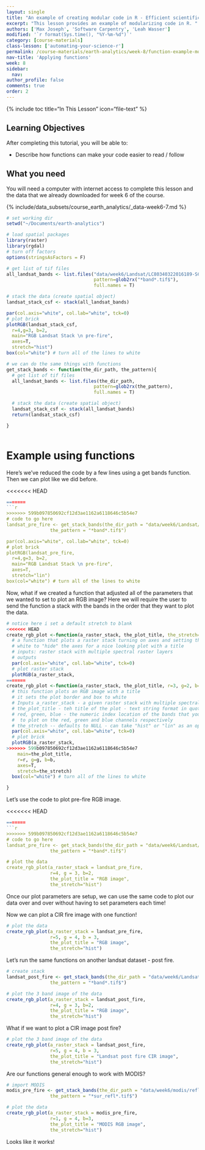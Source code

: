 ```yaml
---
layout: single
title: "An example of creating modular code in R - Efficient scientific programming"
excerpt: "This lesson provides an example of modularizing code in R. "
authors: ['Max Joseph', 'Software Carpentry', 'Leah Wasser']
modified: '`r format(Sys.time(), "%Y-%m-%d")`'
category: [course-materials]
class-lesson: ['automating-your-science-r']
permalink: /course-materials/earth-analytics/week-8/function-example-modular-code-r/
nav-title: 'Applying functions'
week: 8
sidebar:
  nav:
author_profile: false
comments: true
order: 2
---
```



{% include toc title="In This Lesson" icon="file-text" %}

<div class='notice--success' markdown="1">

## <i class="fa fa-graduation-cap" aria-hidden="true"></i> Learning Objectives

After completing this tutorial, you will be able to:

* Describe how functions can make your code easier to read / follow

## <i class="fa fa-check-square-o fa-2" aria-hidden="true"></i> What you need

You will need a computer with internet access to complete this lesson and the
data that we already downloaded for week 6 of the course.

{% include/data_subsets/course_earth_analytics/_data-week6-7.md %}
</div>


```r

# set working dir
setwd("~/Documents/earth-analytics")

# load spatial packages
library(raster)
library(rgdal)
# turn off factors
options(stringsAsFactors = F)
```


```r
# get list of tif files
all_landsat_bands <- list.files("data/week6/Landsat/LC80340322016189-SC20170128091153/crop",
                                pattern=glob2rx("*band*.tif$"),
                                full.names = T)

# stack the data (create spatial object)
landsat_stack_csf <- stack(all_landsat_bands)

par(col.axis="white", col.lab="white", tck=0)
# plot brick
plotRGB(landsat_stack_csf,
  r=4,g=3, b=2,
  main="RGB Landsat Stack \n pre-fire",
  axes=T,
  stretch="hist")
box(col="white") # turn all of the lines to white


```


```r

# we can do the same things with functions
get_stack_bands <- function(the_dir_path, the_pattern){
  # get list of tif files
  all_landsat_bands <- list.files(the_dir_path,
                                pattern=glob2rx(the_pattern),
                                full.names = T)

  # stack the data (create spatial object)
  landsat_stack_csf <- stack(all_landsat_bands)
  return(landsat_stack_csf)

}



```


# Example using functions

Here's we've reduced the code by a few lines using a get bands function. Then we
can plot like we did before.

<<<<<<< HEAD
```r
=======
```r
>>>>>>> 599b097850692cf12d3ae1162a6118646c5b54e7
# code to go here
landsat_pre_fire <- get_stack_bands(the_dir_path = "data/week6/Landsat/LC80340322016189-SC20170128091153/crop",
                the_pattern = "*band*.tif$")

par(col.axis="white", col.lab="white", tck=0)
# plot brick
plotRGB(landsat_pre_fire,
  r=4,g=3, b=2,
  main="RGB Landsat Stack \n pre-fire",
  axes=T,
  stretch="lin")
box(col="white") # turn all of the lines to white

```


Now, what if we created a function that adjusted
all of the parameters that we wanted to set to plot an RGB image? Here we
will require the user to send the function a stack with the bands in the order
that they want to plot the data.

```r
# notice here i set a default stretch to blank
<<<<<<< HEAD
create_rgb_plot <-function(a_raster_stack, the_plot_title, the_stretch=""){
  # a function that plots a raster stack turning on axes and setting the parameters to 
  # white to "hide" the axes for a nice looking plot with a title
  # inputs: raster stack with multiple spectral raster layers
  # outputs
  par(col.axis="white", col.lab="white", tck=0)
  # plot raster stack
  plotRGB(a_raster_stack, 
=======
create_rgb_plot <-function(a_raster_stack, the_plot_title, r=3, g=2, b=1, the_stretch=NULL){
  # this function plots an RGB image with a title
  # it sets the plot border and box to white
  # Inputs a_raster_stack - a given raster stack with multiple spectral bands
  # the_plot_title - teh title of the plot - text string format in quotes
  # red, green, blue - the numeric index location of the bands that you want
  #  to plot on the red, green and blue channels respectively
  # the_stretch -- defaults to NULL - can take "hist" or "lin" as an option
  par(col.axis="white", col.lab="white", tck=0)
  # plot brick
  plotRGB(a_raster_stack,
>>>>>>> 599b097850692cf12d3ae1162a6118646c5b54e7
    main=the_plot_title,
    r=r, g=g, b=b,
    axes=T,
    stretch=the_stretch)
  box(col="white") # turn all of the lines to white

}

```

Let's use the code to plot pre-fire RGB image.

<<<<<<< HEAD
```r
=======
```r
>>>>>>> 599b097850692cf12d3ae1162a6118646c5b54e7
# code to go here
landsat_pre_fire <- get_stack_bands(the_dir_path = "data/week6/Landsat/LC80340322016189-SC20170128091153/crop",
                the_pattern = "*band*.tif$")

# plot the data
create_rgb_plot(a_raster_stack = landsat_pre_fire,
                r=4, g = 3, b=2,
                the_plot_title = "RGB image",
                the_stretch="hist")
```

Once our plot parameters are setup, we can use the same code to plot our data
over and over without having to set parameters each time!

Now we can plot a CIR fire image with one function!

```r
# plot the data
create_rgb_plot(a_raster_stack = landsat_pre_fire,
                r=5, g = 4, b = 3,
                the_plot_title = "RGB image",
                the_stretch="hist")
```

Let's run the same functions on another landsat dataset  - post fire.

```r
# create stack
landsat_post_fire <- get_stack_bands(the_dir_path = "data/week6/Landsat/LC80340322016205-SC20170127160728/crop",
                the_pattern = "*band*.tif$")

# plot the 3 band image of the data
create_rgb_plot(a_raster_stack = landsat_post_fire,
                r=4, g = 3, b=2,
                the_plot_title = "RGB image",
                the_stretch="hist")

```

What if we want to plot a CIR image post fire?

```r
# plot the 3 band image of the data
create_rgb_plot(a_raster_stack = landsat_post_fire,
                r=5, g = 4, b = 3,
                the_plot_title = "Landsat post fire CIR image",
                the_stretch="hist")

```

Are our functions general enough to work with MODIS?

```r
# import MODIS
modis_pre_fire <- get_stack_bands(the_dir_path = "data/week6/modis/reflectance/07_july_2016/crop",
                the_pattern = "*sur_refl*.tif$")

# plot the data
create_rgb_plot(a_raster_stack = modis_pre_fire,
                r=1, g = 4, b=3,
                the_plot_title = "MODIS RGB image",
                the_stretch="hist")
```

Looks like it works!
